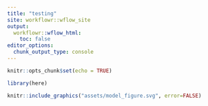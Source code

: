 ```yaml
---
title: "testing"
site: workflowr::wflow_site
output:
  workflowr::wflow_html:
    toc: false
editor_options:
  chunk_output_type: console
---
```


```r
knitr::opts_chunk$set(echo = TRUE)
```

```r
library(here)
```

```r

knitr::include_graphics("assets/model_figure.svg", error=FALSE)
```
